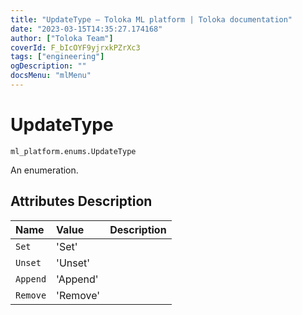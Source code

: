 ```yaml
---
title: "UpdateType — Toloka ML platform | Toloka documentation"
date: "2023-03-15T14:35:27.174168"
author: ["Toloka Team"]
coverId: F_bIcOYF9yjrxkPZrXc3
tags: ["engineering"]
ogDescription: ""
docsMenu: "mlMenu"
---
```


# UpdateType

`ml_platform.enums.UpdateType`

An enumeration.

## Attributes Description

| Name | Value | Description |
| :------| :-----------| :----------| 
`Set`|'Set'|
`Unset`|'Unset'|
`Append`|'Append'|
`Remove`|'Remove'|